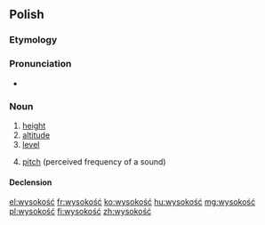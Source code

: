 ==Polish==
{{wikipedia|lang=pl|dab=Wysokość}}
===Etymology===
{{suffix|wysoki|ość|lang=pl}}

===Pronunciation===
* {{audio|Pl-wysokość.ogg|audio|lang=pl}}

===Noun===
{{pl-noun|f}}

# [[height]]
# [[altitude]]
# [[level]]
# {{context|acoustics|lang=pl}} [[pitch]] (perceived frequency of a sound)

====Declension====
{{pl-decl-noun-ść|wysokoś}}

[[el:wysokość]]
[[fr:wysokość]]
[[ko:wysokość]]
[[hu:wysokość]]
[[mg:wysokość]]
[[pl:wysokość]]
[[fi:wysokość]]
[[zh:wysokość]]
